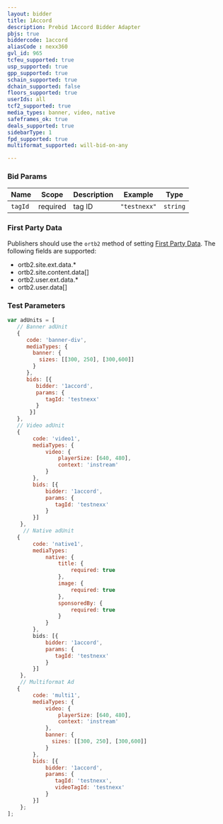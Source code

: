 ```yaml
---
layout: bidder
title: 1Accord
description: Prebid 1Accord Bidder Adapter
pbjs: true
biddercode: 1accord
aliasCode : nexx360
gvl_id: 965
tcfeu_supported: true
usp_supported: true
gpp_supported: true
schain_supported: true
dchain_supported: false
floors_supported: true
userIds: all
tcf2_supported: true
media_types: banner, video, native
safeframes_ok: true
deals_supported: true
sidebarType: 1
fpd_supported: true
multiformat_supported: will-bid-on-any

---
```


### Bid Params


| Name          | Scope    | Description                | Example                                   | Type      |
|---------------|----------|----------------------------|--------------------------------------     |-----------|
| `tagId`       | required | tag ID                     | `"testnexx"`                              | `string`  |

### First Party Data

Publishers should use the `ortb2` method of setting [First Party Data](https://docs.prebid.org/features/firstPartyData.html).
The following fields are supported:

* ortb2.site.ext.data.*
* ortb2.site.content.data[]
* ortb2.user.ext.data.*
* ortb2.user.data[]

### Test Parameters

```javascript
var adUnits = [
   // Banner adUnit
   {
      code: 'banner-div',
      mediaTypes: {
        banner: {
          sizes: [[300, 250], [300,600]]
        }
      },
      bids: [{
         bidder: '1accord',
         params: {
            tagId: 'testnexx'
         }
       }]
   },
   // Video adUnit
   {
        code: 'video1',
        mediaTypes: {
            video: {
                playerSize: [640, 480],
                context: 'instream'
            }
        },
        bids: [{
            bidder: '1accord',
            params: {
               tagId: 'testnexx'
            }
        }]
    },
     // Native adUnit
   {
        code: 'native1',
        mediaTypes:
            native: {
                title: {
                    required: true
                },
                image: {
                    required: true
                },
                sponsoredBy: {
                    required: true
                }
            }
        },
        bids: [{
            bidder: '1accord',
            params: {
               tagId: 'testnexx'
            }
        }]
    },
    // Multiformat Ad
   {
        code: 'multi1',
        mediaTypes: {
            video: {
                playerSize: [640, 480],
                context: 'instream'
            },
            banner: {
              sizes: [[300, 250], [300,600]]
            }
        },
        bids: [{
            bidder: '1accord',
            params: {
               tagId: 'testnexx',
               videoTagId: 'testnexx'
            }
        }]
    };
];
```
